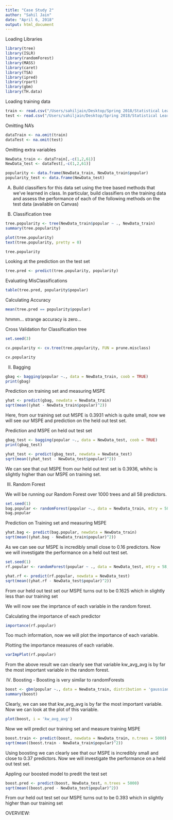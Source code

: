 ```yaml
---
title: "Case Study 2"
author: "Sahil Jain"
date: "April 6, 2018"
output: html_document
---
```


Loading Libraries 

```r
library(tree)
library(ISLR)
library(randomForest)
library(MASS)
library(caret)
library(TSA)
library(ipred)
library(rpart)
library(gbm)
library(TH.data)
```

Loading training data 

```r
train <- read.csv("/Users/sahiljain/Desktop/Spring 2018/Statistical Learning/OnlineNewsPopularityTraining.csv")
test <- read.csv("/Users/sahiljain/Desktop/Spring 2018/Statistical Learning/OnlineNewsPopularityTest.csv")
```

Omitting NA's 

```r
dataTrain <- na.omit(train)
dataTest <- na.omit(test)
```

Omitting extra variables 

```r
NewData_train <- dataTrain[,-c(1,2,61)]
NewData_test <- dataTest[,-c(1,2,61)]
```

```r
popularity <- data.frame(NewData_train, NewData_train$popular)
popularity_test <- data.frame(NewData_test)
```

(A) Build classifiers for this data set using the tree based methods that we’ve learned in class. In particular, build classifiers on the training data and assess the performance of each of the following methods on the test data (available on Canvas)

(I) Classification tree

```r
tree.popularity <- tree(NewData_train$popular ~ ., NewData_train)
summary(tree.popularity)
```

```r
plot(tree.popularity)
text(tree.popularity, pretty = 0)
```

```r
tree.popularity
```

Looking at the prediction on the test set 

```r
tree.pred <- predict(tree.popularity, popularity)
```

Evaluating MisClassifications 

```r
table(tree.pred, popularity$popular)
```

Calculating Accuracy 

```r
mean(tree.pred == popularity$popular)
```

hmmm...  strange accuracy is zero... 

Cross Validation for Classification tree 

```r
set.seed(3)

cv.popularity <- cv.tree(tree.popularity, FUN = prune.misclass)

cv.popularity
```

(II) Bagging

```r
gbag <- bagging(popular ~., data = NewData_train, coob = TRUE)
print(gbag)
```

Prediction on training set and measuring MSPE 

```r
yhat <- predict(gbag, newdata = NewData_train)
sqrt(mean((yhat - NewData_train$popular)^2))
```

Here, from our training set out MSPE is 0.3931 which is quite small, now we will see our MSPE and prediction on the held out test set. 

Prediction and MSPE on held out test set 

```r
gbag_test <- bagging(popular ~., data = NewData_test, coob = TRUE)
print(gbag_test)
```

```r
yhat_test <- predict(gbag_test, newdata = NewData_test)
sqrt(mean((yhat_test - NewData_test$popular)^2))
```
We can see that out MSPE from our held out test set is 0.3936, whihc is slightly higher than our MSPE on training set.

(III) Random Forest

We will be running our Random Forest over 1000 trees and all 58 predictors. 

```r
set.seed(1)
bag.popular <- randomForest(popular ~., data = NewData_train, mtry = 58, importance = TRUE, ntrees = 1000)
bag.popular
```

Prediction on Training set and measuring MSPE

```r
yhat.bag <- predict(bag.popular, newdata = NewData_train)
sqrt(mean((yhat.bag - NewData_train$popular)^2))
```

As we can see our MSPE is incredibly small close to 0.16 predictors. Now we will investigate the performance on a held out test set. 

```r
set.seed(1)
rf.popular <- randomForest(popular ~ ., data = NewData_test, mtry = 58, importance = TRUE)
```

```r
yhat.rf <- predict(rf.popular, newdata = NewData_test)
sqrt(mean((yhat.rf - NewData_test$popular)^2))
```

From our held out test set our MSPE turns out to be 0.1625 which in slightly less than our training set

We will now see the imprtance of each variable in the random forest. 

Calculating the importance of each predictor 
```r
importance(rf.popular)
```

Too much information, now we will plot the importance of each variable. 

Plotting the importance measures of each variable.

```r
varImpPlot(rf.popular)
```

From the above result we can clearly see that variable kw_avg_avg is by far the most important variable in the random forest.


(IV) Boosting - Boosting is very similar to randomForests

```r
boost <- gbm(popular ~., data = NewData_train, distribution = 'gaussian', n.trees = 5000, interaction.depth = 4)
summary(boost)
```

Clearly, we can see that kw_avg_avg is by far the most important variable. Now we can look at the plot of this variable.

```r
plot(boost, i = 'kw_avg_avg')
```

Now we will predict our training set and measure training MSPE

```r
boost.train <- predict(boost, newdata = NewData_train, n.trees = 5000)
sqrt(mean((boost.train - NewData_train$popular)^2))
```

Using boosting we can clearly see that our MSPE is incredibly small and close to 0.37 predictors. Now we will investigate the performance on a held out test set. 

Appling our boosted model to predit the test set 

```r
boost.pred <- predict(boost, NewData_test, n.trees = 5000)
sqrt(mean((boost.pred - NewData_test$popular)^2))
```

From our held out test set our MSPE turns out to be 0.393 which in slightly higher than our training set


OVERVIEW: 


